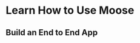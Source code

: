 
# Learn How to Use Moose

## Build an End to End App

<CTACards>
  <CTACard
    title="Real-Time GitHub Analytics Pipeline"
    description="Learn how to use Moose to build a real-time analytics application"
    ctaLink="/tutorials/github"
    ctaLabel="Get Started"
    Icon={Github}
  />
</CTACards>